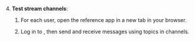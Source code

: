 <PlatformWrapper platform="web">

4. **Test stream channels**:

    1. For each user, open the reference app in a new tab in your browser.

    1. Log in to <Vg k="MESS" />, then send and receive messages using topics in channels.
  
</PlatformWrapper>

